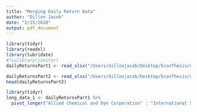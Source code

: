 ```yaml
---
title: "Merging Daily Return Data"
author: "Dillon Jacob"
date: "2/15/2020"
output: pdf_document
---
```


```r
library(tidyr)
library(readxl)
library(lubridate)
#?ialibrary(janitor)
dailyReturnsPart1 <- read_xlsx("/Users/dillonjacob/Desktop/EconThesis/dailyReturnsPart1.xlsx")

```


```r
dailyReturnsPart2 <- read_xlsx("/Users/dillonjacob/Desktop/EconThesis/dailyReturnsPart2.xlsx")
head(dailyReturnsPart2)
```



```r
library(tidyr)
long_data_1 <- dailyReturnsPart1 %>% 
  pivot_longer("Allied Chemical and Dye Corporation" : "International Shoe", names_to = "Stock Names")
```


